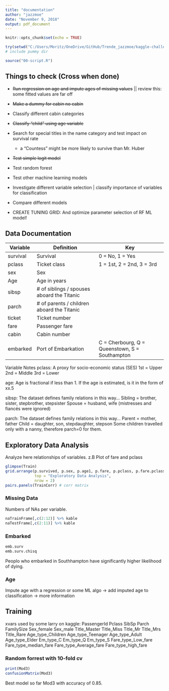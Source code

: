 ```yaml
---
title: "documentation"
author: "jazzmoe"
date: "November 9, 2018"
output: pdf_document
---
```


```r
knitr::opts_chunk$set(echo = TRUE)

try(setwd("C:/Users/Moritz/OneDrive/GitHub/Trende_jazzmoe/kaggle-challenges/titanic-survivers"), silent = TRUE)
# include pummy dir

source("00-script.R")
```

## Things to check (Cross when done)

* ~~Run regression on age and impute ages of missing values~~ || review this: some fitted values are far off
* ~~Make a dummy for cabin no cabin~~
* Classify different cabin categories
* ~~Classify "child" using age variable~~
* Search for special titles in the name category and test impact on survival rate
  + a "Countess" might be more likely to survive than Mr. Huber
* ~~Test simple logit model~~
* Test random forest
* Test other machine learning models
* Investigate different variable selection | classify importance of variables for classification
* Compare different models

* CREATE TUNING GRID: And optimize parameter selection of RF ML model!

## Data Documentation

| Variable | Definition                                 | Key                                            |
|----------|--------------------------------------------|------------------------------------------------|
| survival | Survival                                   | 0 = No, 1 = Yes                                |
| pclass   | Ticket class                               | 1 = 1st, 2 = 2nd, 3 = 3rd                      |
| sex      | Sex                                        |                                                |
| Age      | Age in years                               |                                                |
| sibsp    | # of siblings / spouses aboard the Titanic |                                                |
| parch    | # of parents / children aboard the Titanic |                                                |
| ticket   | Ticket number                              |                                                |
| fare     | Passenger fare                             |                                                |
| cabin    | Cabin number                               |                                                |
| embarked | Port of Embarkation                        | C = Cherbourg, Q = Queenstown, S = Southampton |

Variable Notes
pclass: A proxy for socio-economic status (SES)
1st = Upper
2nd = Middle
3rd = Lower

age: Age is fractional if less than 1. If the age is estimated, is it in the form of xx.5

sibsp: The dataset defines family relations in this way...
Sibling = brother, sister, stepbrother, stepsister
Spouse = husband, wife (mistresses and fiancés were ignored)

parch: The dataset defines family relations in this way...
Parent = mother, father
Child = daughter, son, stepdaughter, stepson
Some children travelled only with a nanny, therefore parch=0 for them.

## Exploratory Data Analysis

Analyze here relationships of variables. z.B Plot of fare and pclass

```r
glimpse(Train)
grid.arrange(p.survived, p.sex, p.age1, p.fare, p.pclass, p.fare.pclass, 
             top = "Exploratory Data Analysis", 
             nrow = 2)
pairs.panels(TrainCorr) # corr matrix
```

### Missing Data

Numbers of NAs per variable.

```r
naTrainFrame[,c(2:12)] %>% kable
naTestFrame[,c(2:11)] %>% kable
```


### Embarked

```r
emb.surv
emb.surv.chisq
```

Peoplo who embarked in Southhampton have significantly higher likelihood of dying.

### Age

Impute age with a regression or some ML algo -> add imputed age to classification -> more information

## Training 

xvars used by some larry on kaggle: 
PassengerId	Pclass	SibSp	Parch	FamilySize	Sex_female	Sex_male	Title_Master	Title_Miss	Title_Mr	Title_Mrs	Title_Rare	Age_type_Children	Age_type_Teenager	Age_type_Adult	Age_type_Elder	Em_type_C	Em_type_Q	Em_type_S	Fare_type_Low_fare	Fare_type_median_fare	Fare_type_Average_fare	Fare_type_high_fare

### Random forrest with 10-fold cv

```r
print(Mod3)
confusionMatrix(Mod3)
```

Best model so far Mod3 with accuracy of 0.85.

